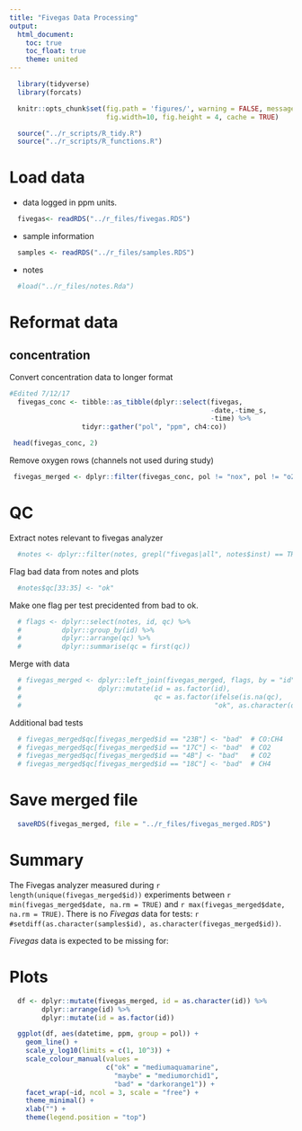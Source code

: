 ```yaml
---
title: "Fivegas Data Processing"
output:
  html_document:
    toc: true
    toc_float: true
    theme: united
---
```


```r
  library(tidyverse)
  library(forcats)
```

```r
  knitr::opts_chunk$set(fig.path = 'figures/', warning = FALSE, message = FALSE,
                        fig.width=10, fig.height = 4, cache = TRUE)
```

```r
  source("../r_scripts/R_tidy.R")
  source("../r_scripts/R_functions.R")
```

# Load data

* data logged in ppm units.

```r
  fivegas<- readRDS("../r_files/fivegas.RDS")    
```

* sample information

```r
  samples <- readRDS("../r_files/samples.RDS")
```

* notes

```r
  #load("../r_files/notes.Rda")
```

# Reformat data

## concentration

Convert concentration data to longer format

```r
#Edited 7/12/17   
  fivegas_conc <- tibble::as_tibble(dplyr::select(fivegas,
                                                  -date,-time_s,
                                                  -time) %>%
                  tidyr::gather("pol", "ppm", ch4:co))
```

```r
 head(fivegas_conc, 2)
```

Remove oxygen rows (channels not used during study)

```r
 fivegas_merged <- dplyr::filter(fivegas_conc, pol != "nox", pol != "o2")
```


# QC

Extract notes relevant to  fivegas analyzer

```r
  #notes <- dplyr::filter(notes, grepl("fivegas|all", notes$inst) == TRUE)
```

Flag bad data from notes and plots

```r
  #notes$qc[33:35] <- "ok"
```

Make one flag per test precidented from bad to ok.

```r
  # flags <- dplyr::select(notes, id, qc) %>%
  #          dplyr::group_by(id) %>%
  #          dplyr::arrange(qc) %>%
  #          dplyr::summarise(qc = first(qc))
```

Merge with data

```r
  # fivegas_merged <- dplyr::left_join(fivegas_merged, flags, by = "id") %>%
  #                   dplyr::mutate(id = as.factor(id),
  #                                 qc = as.factor(ifelse(is.na(qc),
  #                                                "ok", as.character(qc))))

```

Additional bad tests

```r
  # fivegas_merged$qc[fivegas_merged$id == "23B"] <- "bad"  # CO:CH4
  # fivegas_merged$qc[fivegas_merged$id == "17C"] <- "bad"  # CO2
  # fivegas_merged$qc[fivegas_merged$id == "4B"] <- "bad"   # CO2
  # fivegas_merged$qc[fivegas_merged$id == "18C"] <- "bad"  # CH4
```

# Save merged file

```r
  saveRDS(fivegas_merged, file = "../r_files/fivegas_merged.RDS")
```

# Summary

The Fivegas analyzer measured during `r length(unique(fivegas_merged$id))` experiments between `r min(fivegas_merged$date, na.rm = TRUE)` and `r max(fivegas_merged$date, na.rm = TRUE)`. There is no $Fivegas$ data for tests: `r #setdiff(as.character(samples$id), as.character(fivegas_merged$id))`.

$Fivegas$ data is expected to be missing for: 

# Plots

```r
  df <- dplyr::mutate(fivegas_merged, id = as.character(id)) %>%
        dplyr::arrange(id) %>%
        dplyr::mutate(id = as.factor(id))

  ggplot(df, aes(datetime, ppm, group = pol)) + 
    geom_line() +
    scale_y_log10(limits = c(1, 10^3)) +
    scale_colour_manual(values = 
                        c("ok" = "mediumaquamarine",
                          "maybe" = "mediumorchid1",
                          "bad" = "darkorange1")) +
    facet_wrap(~id, ncol = 3, scale = "free") +
    theme_minimal() +
    xlab("") +
    theme(legend.position = "top")
```
